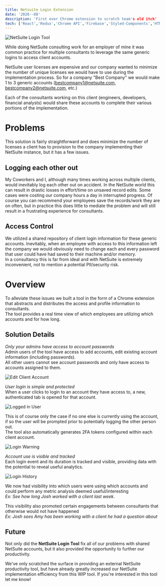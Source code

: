 ```yaml
---
title: Netsuite Login Extension
date: '2020--08'
description: 'First ever Chrome extension to scratch team's old itch'
tech: ['React','Redux','Chrome API','Firebase','Styled-Components','HTML','CSS']
---
```


![NetSuite Login Tool](./basic-login-page.png)

While doing NetSuite consulting work for an employer of mine it was common practice for multiple consultants to leverage the same generic logins to access client accounts.

NetSuite user licenses are expensive and our company wanted to minimize the number of unique licenses we would have to use during the implementation process. So for a company "Best Company" we would make 1 to 3 generic accounts (bestcompany1@netsuite.com, bestcompany2@netsuite.com, etc.)

Each of the consultants working on this client (engineers, developers, financial analysts) would share these accounts to complete their various portions of the implementation.

# Problems

This solution is fairly straightforward and does minimize the number of licenses a client has to provision to the company implementing their NetSuite instance, but it has a few issues.

## Logging each other out

My Coworkers and I, although many times working across multiple clients, would inevitably log each other out on accident. In the NetSuite world this can result in drastic losses in effort/time on unsaved record edits. Some cases were costing our company hours a day in interrupted progress. Of course you can recommend your employees save the records/work they are on often, but in practice this does little to mediate the problem and will still result in a frustrating experience for consultants.

## Access Control

We utilized a shared repository of client login information for these generic accounts. Inevitably, when an employee with access to this information left the company we would obviously need to change each and every password that user could have had saved to their machine and/or memory.  
In a consultancy this is far from ideal and with NetSuite is extremely inconvenient, not to mention a potential PII/security risk.

# Overview

To alleviate these issues we built a tool in the form of a Chrome extension that abstracts and distributes the access and profile information to consultants.  
The tool provides a real time view of which employees are utilizing which accounts and for how long.

## Solution Details

_Only your admins have access to account passwords_  
Admin users of the tool have access to add accounts, edit existing account information (including passwords).  
All other users cannot see account passwords and only have access to accounts assigned to them.

![Edit Client Account](./edit-account.png)

_User login is simple and protected_  
When a user clicks to login to an account they have access to, a new, authenticated tab is opened for that account.

![Logged in User](./logged-in.png)

This is of course only the case if no one else is currently using the account, if so the user will be prompted prior to potentially logging the other person out.  
The tool also automatically generates 2FA tokens configured within each client account.

![Login Warning](./loggin-warning.png)

_Account use is visible and tracked_  
Each login event and its duration is tracked and visible, providing data with the potential to reveal useful analytics.

![Login History](./history-page.png)

We now had visibility into which users were using which accounts and could perform any metric analysis deemed useful/interesting  
_Ex: See how long Josh worked with a client last week_.

This visibility also promoted certain engagements between consultants that otherwise would not have happened  
_Ex: Josh sees Amy has been working with a client he had a question about_

## Future

Not only did the **NetSuite Login Tool** fix all of our problems with shared NetSuite accounts, but it also provided the opportunity to further our productivity.

We've only scratched the surface in providing an external NetSuite productivity tool, but have already greatly increased our NetSuite implementation efficiency from this WIP tool.
If you're interested in this tool let me know!
